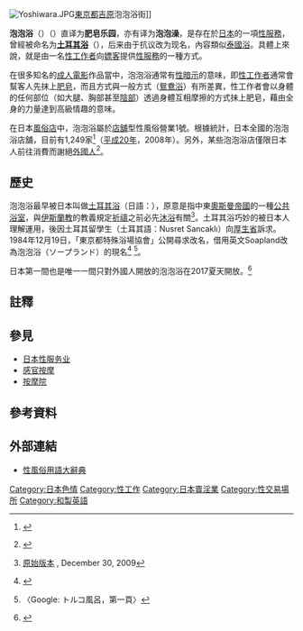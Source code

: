 [[File:Yoshiwara.JPG|thumb]][[東京都|東京都]][[吉原|吉原]]泡泡浴街]]

'''泡泡浴'''（{{lang-ja|ソープランド}}）（{{lang-en|Soapland}}）直译为'''肥皂乐园'''，亦有译为'''泡泡澡'''，是存在於[[日本|日本]]的一項[[性服務|性服務]]，曾經被命名为'''[[土耳其浴|土耳其浴]]'''（{{lang|ja|トルコ風呂}}），后来由于抗议改为现名，內容類似[[泰國浴|泰國浴]]。具體上來說，就是由一名[[性工作者|性工作者]]向[[嫖客|嫖客]]提供[[性服務|性服務]]的一種方式。

在很多知名的[[成人電影|成人電影]]作品當中，泡泡浴通常有[[性暗示|性暗示]]的意味，即[[性工作者|性工作者]]通常會幫客人先抹上[[肥皂|肥皂]]，而且方式與一般方式（[[鴛鴦浴|鴛鴦浴]]）有所差異，性工作者會以身體的任何部位（如大腿、胸部甚至[[陰部|陰部]]）透過身體互相摩擦的方式抹上肥皂，藉由全身的力量達到高級情趣的意味。

在日本[[風俗店|風俗店]]中，泡泡浴屬於[[店舖|店舖]]型性風俗營業1號。根據統計，日本全國的泡泡浴店舖，目前有1,249家<ref>{{cite web|title=平成２０年における風俗関係事犯等について|publisher=日本警察廳|date=2009-04-24|url=http://www.npa.go.jp/safetylife/hoan20090424/h20_fuzoku_jihan.pdf|accessdate=2009-10-18|language=ja|format=PDF|archive-date=2012-01-27|archive-url=https://web.archive.org/web/20120127021257/http://www.npa.go.jp/safetylife/hoan20090424/h20_fuzoku_jihan.pdf|dead-url=no}}</ref>（[[平成20年|平成20年]]，2008年）。另外，某些泡泡浴店僅限日本人前往消費而謝絕[[外國人|外國人]]<ref>{{en}} {{cite web|title=Japan's lack of fondness for foreigners?|publisher=Tokyo Times|url=http://www.wordpress.tokyotimes.org/?p=2486|date=2008-10-10|accessdate=2009-12-01|archive-date=2014-01-04|archive-url=https://web.archive.org/web/20140104225558/http://www.wordpress.tokyotimes.org/?p=2486|dead-url=no}}</ref>。

== 歷史 ==
泡泡浴最早被日本叫做[[土耳其浴|土耳其浴]]（日語：{{lang|ja|トルコ風呂}}），原意是指中東[[奧斯曼帝國|奧斯曼帝國]]的一種[[公共浴室|公共浴室]]，與[[伊斯蘭教|伊斯蘭教]]的教義規定[[祈禱|祈禱]]之前必先[[沐浴|沐浴]]有關<ref name="一五一十">{{zh-hant}} {{cite web |title=你知道的和你不知道的土耳其浴室 |author=Olivia Sterns（Original） |coauthors=menavy（翻譯） |url=http://www.my1510.cn/article.php?id=030fa39f4ba2603a |publisher=一五一十部落 beta |date=2010-01-02 |accessdate=2010-06-15 }} {{en}}[http://edition.cnn.com/2009/WORLD/meast/12/30/hammams.middle.east/index.html 原始版本] {{Wayback|url=http://edition.cnn.com/2009/WORLD/meast/12/30/hammams.middle.east/index.html |date=20180823111408 }}, December 30, 2009</ref>。土耳其浴巧妙的被日本人理解運用，後因土耳其留學生{{link-ja|耐斯瑞·山柯可|ヌスレット・サンジャクリ}}（土耳其語：Nusret Sancaklı）向[[厚生省|厚生省]]訴求。1984年12月19日，「東京都特殊浴場協會」公開尋求改名，借用英文Soapland改為泡泡浴（ソープランド）的現名<ref name="泡泡浴史">{{ja}} {{cite web|title=ソープランド 泡々 歴史・現状（ソープランドの歴史）|url=http://asagao.futene.net/blog1/index.html|date=2008|accessdate=2011-06-17|archive-date=2018-08-23|archive-url=https://web.archive.org/web/20180823110115/http://asagao.futene.net/blog1/index.html|dead-url=no}}</ref>
<ref name="土耳其浴考">{{ja}} {{cite news|title=トルコ風呂考|url=http://www.ayu.ne.jp/user/koimaro/Turkey/t-bath.html|author=不明|work=今日の顔|publisher=[[讀賣新聞|読売新聞]]|date=1984年9月10日|accessdate=2011年6月17日|deadurl=yes|archiveurl=https://web.archive.org/web/20081019214923/http://www.ayu.ne.jp/user/koimaro/Turkey/t-bath.html|archivedate=2008年10月19日}}〈Google: トルコ風呂，第一頁〉</ref>。

日本第一間也是唯一一間只對外國人開放的泡泡浴在2017夏天開放。<ref name="Making Of A Soapland">{{en}} {{cite web|title=Making Of A Soapland|url=https://tokyonightstyle.com/blog/tnsnews/making-of-a-soapland/|date=2017|accessdate=2017-08-10|archive-url=https://web.archive.org/web/20170810130151/https://tokyonightstyle.com/blog/tnsnews/making-of-a-soapland/|archive-date=2017-08-10|dead-url=yes}}</ref>

== 註釋 ==
<references group="注" />
== 參見 ==
* [[日本性服务业|日本性服务业]]
* [[感官按摩|感官按摩]]
* [[按摩院|按摩院]]

== 參考資料 ==
{{reflist}}

== 外部連結 ==
* {{ja}}[http://lewd.sakura.ne.jp/frame/c25.html 性風俗用語大辭典] {{Wayback|url=http://lewd.sakura.ne.jp/frame/c25.html |date=20190906055149 }}

[[Category:日本色情|Category:日本色情]]
[[Category:性工作|Category:性工作]]
[[Category:日本賣淫業|Category:日本賣淫業]]
[[Category:性交易場所|Category:性交易場所]]
[[Category:和製英語|Category:和製英語]]